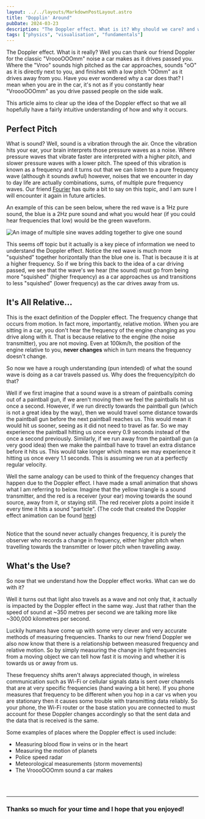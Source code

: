 ```yaml
---
layout: ../../layouts/MarkdownPostLayout.astro
title: "Dopplin' Around"
pubDate: 2024-03-23
description: "The Doppler effect. What is it? Why should we care? and why cars go VroooOOOmm. There is also a fun animation that gives, I believe, a fairly intuitive understanding of why the Doppler effect occurs."
tags: ["physics", "visualisation", "fundamentals"]
---
```


The Doppler effect. What is it really? Well you can thank our friend Doppler
for the classic "VroooOOOmm" noise a car makes as it drives passed you. Where the
"Vroo" sounds high pitched as the car approaches, sounds "oO" as it is directly
next to you, and finishes with a low pitch "OOmm" as it drives away from you.
Have you ever wondered why a car does that? I mean when you are in the car,
it's not as if you constantly hear "VroooOOOmm" as you drive passed people on the
side walk.

This article aims to clear up the idea of the Doppler effect so that
we all hopefully have a fairly intuitive understanding of how and why it occurs.

## Perfect Pitch

What is sound? Well, sound is a vibration through the air. Once the vibration
hits your ear, your brain interprets those pressure waves as a noise. Where
pressure waves that vibrate faster are interpreted with a higher pitch, and
slower pressure waves with a lower pitch. The speed of this vibration is known
as a frequency and it turns out that we can listen to a pure frequency wave
(although it sounds awful) however, noises that we encounter in day to day life
are actually combinations, sums, of multiple pure frequency waves. Our friend
[Fourier](https://en.wikipedia.org/wiki/Fourier_series) has quite a bit to say
on this topic, and I am sure I will encounter it again in future articles.

An example of this can be seen below, where the red wave is a 1Hz pure sound,
the blue is a 2Hz pure sound and what you would hear (if you could hear
frequencies that low) would be the green waveform.

![An image of multiple sine waves adding together to give one sound](../../assets/01-sine-addition.png)

This seems off topic but it actually is a key piece of information we need to
understand the Doppler effect. Notice the red wave is much more "squished"
together horizontally than the blue one is. That is because it is at a higher
frequency. So if we bring this back to the idea of a car driving passed, we see
that the wave's we hear (the sound) must go from being more "squished" (higher
frequency) as a car approaches us and transitions to less "squished" (lower
frequency) as the car drives away from us.

## It's All Relative...

This is the exact definition of the Doppler effect. The frequency change that
occurs from motion. In fact more, importantly, relative motion. When you are
sitting in a car, you don't hear the frequency of the engine changing as you
drive along with it. That is because relative to the engine (the noise
transmitter), you are not moving. Even at 100km/h, the position of the engine
relative to you, **never changes** which in turn means the frequency doesn't
change.

So now we have a rough understanding (pun intended) of what the sound wave
is doing as a car travels passed us. Why does the frequency/pitch do that?

Well if we first imagine that a sound wave is a stream of paintballs coming out
of a paintball gun, if we aren't moving then we feel the paintballs hit us once a
second. However, if we run directly towards the paintball gun (which is not a
great idea by the way), then we would travel some distance towards the
paintball gun before the next paintball reaches us. This would mean it would
hit us sooner, seeing as it did not need to travel as far. So we may experience
the paintball hitting us once every 0.9 seconds instead of the once a second
previously. Similarly, if we run away from the paintball gun (a very good idea)
then we make the paintball have to travel an extra distance before it hits us.
This would take longer which means we may experience it hitting us once every
1.1 seconds. This is assuming we run at a perfectly regular velocity.

Well the same analogy can be used to think of the frequency changes that happen
due to the Doppler effect. I have made a small animation that shows what I am
referring to below. Imagine that the yellow triangle is a sound transmitter,
and the red is a receiver (your ear) moving towards the sound source, away from
it, or staying still. The red receiver plots a point inside it every time it
hits a sound "particle". (The code that created the Doppler effect animation
can be found [here](https://github.com/James-Rhodes/doppl-rs))

<BevyCanvas id="doppl-rs" script_path="../assets/dopplin-around/doppl-rs.js" alt="An animation of the Doppler Effect"/>

<br/>
Notice that the sound never actually changes
frequency, it is purely the observer who records a change in frequency, either
higher pitch when travelling towards the transmitter or lower pitch when
travelling away.

## What's the Use?

So now that we understand how the Doppler effect works. What can we do with it?

Well it turns out that light also travels as a wave and not only that, it
actually is impacted by the Doppler effect in the same way. Just that rather
than the speed of sound at ~350 metres per second we are talking more like
~300,000 kilometres per second.

Luckily humans have come up with some very clever and very accurate methods of
measuring frequencies. Thanks to our new friend Doppler we also now know that
there is a relationship between measured frequency and relative motion. So by
simply measuring the change in light frequencies from a moving object we can
tell how fast it is moving and whether it is towards us or away from us.

These frequency shifts aren't always appreciated though, in wireless
communication such as Wi-Fi or cellular signals data is sent over channels that
are at very specific frequencies (hand waving a bit here). If you phone
measures that frequency to be different when you hop in a car vs when you are
stationary then it causes some trouble with transmitting data reliably. So your
phone, the Wi-Fi router or the base station you are connected to must account
for these Doppler changes accordingly so that the sent data and the data that
is received is the same.

Some examples of places where the Doppler effect is used include:

- Measuring blood flow in veins or in the heart
- Measuring the motion of planets
- Police speed radar
- Meteorological measurements (storm movements)
- The VroooOOOmm sound a car makes

<pre>


</pre>

---

### Thanks so much for your time and I hope that you enjoyed!
